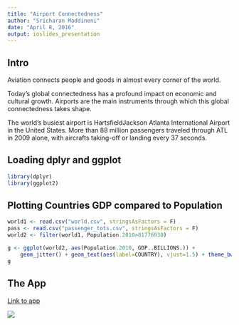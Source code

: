 ```yaml
---
title: "Airport Connectedness"
author: "Sricharan Maddineni"
date: "April 8, 2016"
output: ioslides_presentation
---
```


## Intro

Aviation connects people and goods in almost every corner of the world.

Today's global connectedness has a profound impact on economic and cultural growth. Airports are the main instruments through which this global connectedness takes shape.

The world's busiest airport is HartsfieldJackson Atlanta International Airport in the United States. More than 88 million passengers traveled through ATL in 2009 alone, with aircrafts taking-off or landing every 37 seconds.

## Loading dplyr and ggplot

```r
library(dplyr)
library(ggplot2)
```

## Plotting Countries GDP compared to Population

```r

world1 <- read.csv("world.csv", stringsAsFactors = F)
pass <- read.csv("passenger_tots.csv", stringsAsFactors = F)
world2 <- filter(world1, Population.2010>81776930)

g <- ggplot(world2, aes(Population.2010, GDP..BILLIONS.)) +
    geom_jitter() + geom_text(aes(label=COUNTRY), vjust=1.5) + theme_bw()
g
```

## The App
[Link to app](https://sriyoda.shinyapps.io/ShinyApp/)

<img src="app.png" />


